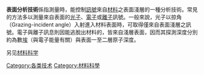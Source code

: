 {{Catnav|頁面分類|人类社会|科技|工程技术|材料科學}}
{{Catnav|頁面分類|人类社会|科技}}
{{Catnav|頁面分類|人类社会|知識|科技}}
'''表面分析技術'''係指測量時，能控制[[訊號|訊號]]來自[[材料|材料]]之表面淺層的一種分析技術。常見的方法多以測量來自表面的[[光子|光子]]、[[電子|電子]]或[[離子|離子]]訊號。一般來說，光子以掠角（Grazing-incident angle）入射進入材料表面時，可取得僅來自表面淺層之訊號。電子與離子訊息則因能逃脫出材料的，皆來自淺層表面，因而其探測深度分別約為數[[埃|埃]]（與電子能量有關）與表面一至二層原子深度。

另见[[材料科学|材料科学]]


{{catmore}}

[[Category:各类技术|Category:各类技术]]
[[Category:材料科學|Category:材料科學]]